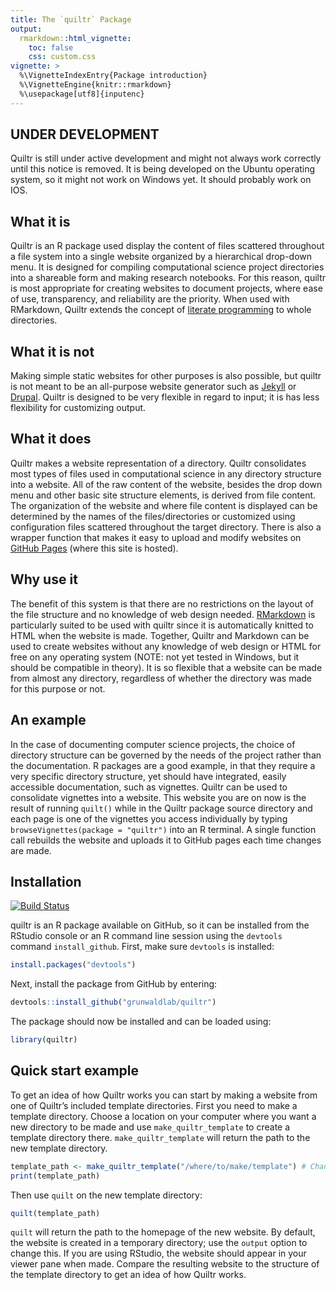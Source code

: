 ```yaml
---
title: The `quiltr` Package
output: 
  rmarkdown::html_vignette:
    toc: false
    css: custom.css
vignette: >
  %\VignetteIndexEntry{Package introduction}
  %\VignetteEngine{knitr::rmarkdown}
  %\usepackage[utf8]{inputenc}
---
```



## UNDER DEVELOPMENT

Quiltr is still under active development and might not always work correctly until this notice is removed.
It is being developed on the Ubuntu operating system, so it might not work on Windows yet.
It should probably work on IOS. 


## What it is

Quiltr is an R package used display the content of files scattered throughout a file system into a single website organized by a hierarchical drop-down menu.
It is designed for compiling computational science project directories into a shareable form and making research notebooks.
For this reason, quiltr is most appropriate for creating websites to document projects, where ease of use, transparency, and reliability are the priority.
When used with RMarkdown, Quiltr extends the concept of [literate programming](https://en.wikipedia.org/?title=Literate_programming) to whole directories.


## What it is not

Making simple static websites for other purposes is also possible, but quiltr is not meant to be an all-purpose website generator such as [Jekyll](http://jekyllrb.com/) or [Drupal](https://www.drupal.org/).
Quiltr is designed to be very flexible in regard to input; it is has less flexibility for customizing output. 


## What it does

Quiltr makes a website representation of a directory.
Quiltr consolidates most types of files used in computational science in any directory structure into a website.
All of the raw content of the website, besides the drop down menu and other basic site structure elements, is derived from file content.
The organization of the website and where file content is displayed can be determined by the names of the files/directories or customized using configuration files scattered throughout the target directory.
There is also a wrapper function that makes it easy to upload and modify websites on [GitHub Pages](https://pages.github.com/) (where this site is hosted).


## Why use it

The benefit of this system is that there are no restrictions on the layout of the file structure and no knowledge of web design needed.
[RMarkdown](http://rmarkdown.rstudio.com/) is particularly suited to be used with quiltr since it is automatically knitted to HTML when the website is made.
Together, Quiltr and Markdown can be used to create websites without any knowledge of web design or HTML for free on any operating system (NOTE: not yet tested in Windows, but it should be compatible in theory).
It is so flexible that a website can be made from almost any directory, regardless of whether the directory was made for this purpose or not.


## An example

In the case of documenting computer science projects, the choice of directory structure can be governed by the needs of the project rather than the documentation.
R packages are a good example, in that they require a very specific directory structure, yet should have integrated, easily accessible documentation, such as vignettes. 
Quiltr can be used to consolidate vignettes into a website. 
This website you are on now is the result of running `quilt()` while in the Quiltr package source directory and each page is one of the vignettes you access individually by typing `browseVignettes(package = "quiltr")` into an R terminal. 
A single function call rebuilds the website and uploads it to GitHub pages each time changes are made. 


## Installation

[![Build Status](https://travis-ci.org/grunwaldlab/quiltr.png?branch=master)](https://travis-ci.org/grunwaldlab/quiltr?branch=master)

quiltr is an R package available on GitHub, so it can be installed from the RStudio console or an R command line session using the `devtools` command `install_github`.
First, make sure `devtools` is installed:

```r
install.packages("devtools")
```

Next, install the package from GitHub by entering:

```r
devtools::install_github("grunwaldlab/quiltr")
```

The package should now be installed and can be loaded using:

```r
library(quiltr)
```

## Quick start example

To get an idea of how Quiltr works you can start by making a website from one of Quiltr's included template directories. 
First you need to make a template directory.
Choose a location on your computer where you want a new directory to be made and use `make_quiltr_template` to create a template directory there.
`make_quiltr_template` will return the path to the new template directory. 

```r
template_path <- make_quiltr_template("/where/to/make/template") # Change this path
print(template_path)
```

Then use `quilt` on the new template directory:

```r
quilt(template_path)
```

`quilt` will return the path to the homepage of the new website.
By default, the website is created in a temporary directory; use the `output` option to change this.
If you are using RStudio, the website should appear in your viewer pane when made.
Compare the resulting website to the structure of the template directory to get an idea of how Quiltr works.
